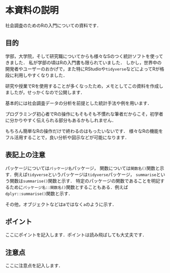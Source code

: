 # 本資料の説明 {.unnumbered}

社会調査のためのRの入門についての資料です．

## 目的

学部，大学院，そして研究職についてからも様々なSのつく統計ソフトを使ってきました．
私が学部の頃はRの入門書も限られていました．
しかし，世界中の開発者やユーザーのおかげで，また特にRStudioや`tidyverse`などによってRが格段に利用しやすくなりました．

研究や授業でRを使用することが多くなったため，メモとしてこの資料を作成しましたが，せっかくなので公開します．

基本的には社会調査データの分析を前提とした統計手法や例を用います．


プログラミング初心者でRの操作にもそもそも不慣れな筆者だからこそ，初学者に分かりやすく伝えられる部分もあるかもしれません．

もちろん簡単なRの操作だけで終わるのはもったいないです．
様々なRの機能をフル活用することで，良い分析や図示などが可能になります．



## 表記上の注意

パッケージについては`パッケージ名`パッケージ，
関数については`関数名()`関数と示す．例えば`tidyverse`というパッケージは`tidyverse`パッケージ，
`summarise`という関数は`summarise()`関数と示す．
特定のパッケージの関数であることを明記するために`パッケージ名::関数名()`関数とすることもある．例えば`dplyr::summarise()`関数と示す．

その他，オブジェクトなどはaではなく`a`のように示す．

::: {.callout-tip}
## ポイント
ここにポイントを記入します．ポイントは読み飛ばしても大丈夫です．
:::

::: {.callout-warning}
## 注意点
ここに注意点を記入します．
:::


